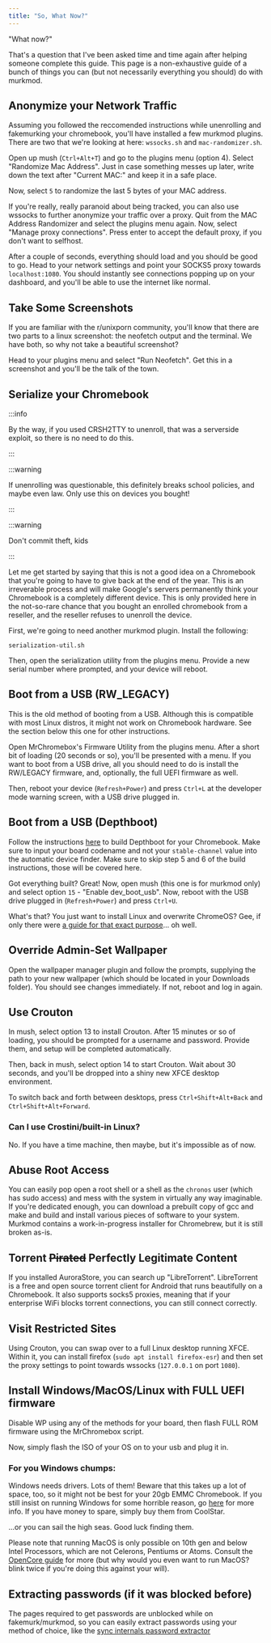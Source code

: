 ```yaml
---
title: "So, What Now?"
---
```


"What now?"

That's a question that I've been asked time and time again after helping someone complete this guide. This page is a non-exhaustive guide of a bunch of things you can (but not necessarily everything you should) do with murkmod.

## Anonymize your Network Traffic

Assuming you followed the reccomended instructions while unenrolling and fakemurking your chromebook, you'll have installed a few murkmod plugins. There are two that we're looking at here: `wssocks.sh` and `mac-randomizer.sh`.

Open up mush (`Ctrl+Alt+T`) and go to the plugins menu (option 4). Select "Randomize Mac Address". Just in case something messes up later, write down the text after "Current MAC:" and keep it in a safe place.

Now, select `5` to randomize the last 5 bytes of your MAC address.

If you're really, really paranoid about being tracked, you can also use wssocks to further anonymize your traffic over a proxy. Quit from the MAC Address Randomizer and select the plugins menu again. Now, select "Manage proxy connections". Press enter to accept the default proxy, if you don't want to selfhost.

After a couple of seconds, everything should load and you should be good to go. Head to your network settings and point your SOCKS5 proxy towards `localhost:1080`. You should instantly see connections popping up on your dashboard, and you'll be able to use the internet like normal.

## Take Some Screenshots

If you are familiar with the r/unixporn community, you'll know that there are two parts to a linux screenshot: the neofetch output and the terminal. We have both, so why not take a beautiful screenshot?

Head to your plugins menu and select "Run Neofetch". Get this in a screenshot and you'll be the talk of the town.

## Serialize your Chromebook

:::info

By the way, if you used CRSH2TTY to unenroll, that was a serverside exploit, so there is no need to do this.

:::

:::warning

If unenrolling was questionable, this definitely breaks school policies, and maybe even law. Only use this on devices you bought!

:::

:::warning

Don't commit theft, kids

:::

Let me get started by saying that this is not a good idea on a Chromebook that you're going to have to give back at the end of the year. This is an irreverable process and will make Google's servers permanently think your Chromebook is a completely different device. This is only provided here in the not-so-rare chance that you bought an enrolled chromebook from a reseller, and the reseller refuses to unenroll the device.

First, we're going to need another murkmod plugin. Install the following:

```
serialization-util.sh
```

Then, open the serialization utility from the plugins menu. Provide a new serial number where prompted, and your device will reboot.

## Boot from a USB (RW_LEGACY)

This is the old method of booting from a USB. Although this is compatible with most Linux distros, it might not work on Chromebook hardware. See the section below this one for other instructions.

Open MrChromebox's Firmware Utility from the plugins menu. After a short bit of loading (20 seconds or so), you'll be presented with a menu. If you want to boot from a USB drive, all you should need to do is install the RW/LEGACY firmware, and, optionally, the full UEFI firmware as well.

Then, reboot your device (`Refresh+Power`) and press `Ctrl+L` at the developer mode warning screen, with a USB drive plugged in.

## Boot from a USB (Depthboot)

Follow the instructions [here](https://eupnea-project.github.io/docs/depthboot/requirements) to build Depthboot for your Chromebook. Make sure to input your board codename and not your `stable-channel` value into the automatic device finder. Make sure to skip step 5 and 6 of the build instructions, those will be covered here.

Got everything built? Great! Now, open mush (this one is for murkmod only) and select option `15` - "Enable dev_boot_usb". Now, reboot with the USB drive plugged in (`Refresh+Power`) and press `Ctrl+U`.

What's that? You just want to install Linux and overwrite ChromeOS? Gee, if only there were [a guide for that exact purpose](extras/depthboot)... oh well.

## Override Admin-Set Wallpaper

Open the wallpaper manager plugin and follow the prompts, supplying the path to your new wallpaper (which should be located in your Downloads folder). You should see changes immediately. If not, reboot and log in again.

## Use Crouton

In mush, select option 13 to install Crouton. After 15 minutes or so of loading, you should be prompted for a username and password. Provide them, and setup will be completed automatically.

Then, back in mush, select option 14 to start Crouton. Wait about 30 seconds, and you'll be dropped into a shiny new XFCE desktop environment.

To switch back and forth between desktops, press `Ctrl+Shift+Alt+Back` and `Ctrl+Shift+Alt+Forward`.

### Can I use Crostini/built-in Linux?

No. If you have a time machine, then maybe, but it's impossible as of now.

## Abuse Root Access

You can easily pop open a root shell or a shell as the `chronos` user (which has sudo access) and mess with the system in virtually any way imaginable. If you're dedicated enough, you can download a prebuilt copy of gcc and make and build and install various pieces of software to your system. Murkmod contains a work-in-progress installer for Chromebrew, but it is still broken as-is.

## Torrent ~~Pirated~~ Perfectly Legitimate Content

If you installed AuroraStore, you can search up "LibreTorrent". LibreTorrent is a free and open source torrent client for Android that runs beautifully on a Chromebook. It also supports socks5 proxies, meaning that if your enterprise WiFi blocks torrent connections, you can still connect correctly.

## Visit Restricted Sites

Using Crouton, you can swap over to a full Linux desktop running XFCE. Within it, you can install firefox (`sudo apt install firefox-esr`) and then set the proxy settings to point towards wssocks (`127.0.0.1` on port `1080`).

## Install Windows/MacOS/Linux with FULL UEFI firmware

Disable WP using any of the methods for your board, then flash FULL ROM firmware using the MrChromebox script.

Now, simply flash the ISO of your OS on to your usb and plug it in.

### For you Windows chumps:

Windows needs drivers. Lots of them! Beware that this takes up a lot of space, too, so it might not be best for your 20gb EMMC Chromebook. If you still insist on running Windows for some horrible reason, go [here](https://docs.chrultrabook.com) for more info. If you have money to spare, simply buy them from CoolStar.

...or you can sail the high seas. Good luck finding them.

Please note that running MacOS is only possible on 10th gen and below Intel Processors, which are not Celerons, Pentiums or Atoms. Consult the [OpenCore guide](https://dortania.github.io/OpenCore-Install-Guide/) for more (but why would you even want to run MacOS? blink twice if you're doing this against your will).

## Extracting passwords (if it was blocked before)

The pages required to get passwords are unblocked while on fakemurk/murkmod, so you can easily extract passwords using your method of choice, like the [sync internals password extractor](https://s0urce-c0de.github.io/sipe2/)
